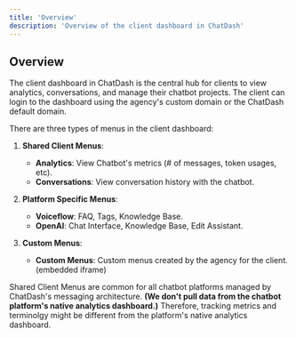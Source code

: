 ```yaml
---
title: 'Overview'
description: 'Overview of the client dashboard in ChatDash'
---
```


## Overview

The client dashboard in ChatDash is the central hub for clients to view analytics, conversations, and manage their chatbot projects.
The client can login to the dashboard using the agency's custom domain or the ChatDash default domain.

There are three types of menus in the client dashboard:

1. **Shared Client Menus**:
    - **Analytics**: View Chatbot's metrics (# of messages, token usages, etc).
    - **Conversations**: View conversation history with the chatbot.

2. **Platform Specific Menus**:
    - **Voiceflow**: FAQ, Tags, Knowledge Base.
    - **OpenAI**: Chat Interface, Knowledge Base, Edit Assistant.

3. **Custom Menus**:
    - **Custom Menus**: Custom menus created by the agency for the client. (embedded iframe)

Shared Client Menus are common for all chatbot platforms managed by ChatDash's messaging architecture. 
**(We don't pull data from the chatbot platform's native analytics dashboard.)**
Therefore, tracking metrics and terminolgy might be different from the platform's native analytics dashboard.
